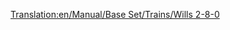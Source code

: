 [[Translation:en/Manual/Base Set/Trains/Wills 2-8-0]]
{{en/Manual/Base Set/Trains/Trains|Image=[[File:en/Manual/Base Set/Trains/Wills280.png]]
|Cost=£16,406 ($32.812)
|Speed=88 km/h (55 mph)
|Weight=145 t
|Power=1,100 hp (820 kW)
|Annual=£2,132 ($4.264)
|Designed=1945
|Lifespan=21
|Capacity=N/A
|Description=The only steam locomotive in the sub-arctic and sub-tropical climates. 2-8-0 represents the wheel arrangement of two leading wheels on one axle, eight powered and coupled driving wheels on four axles, and no trailing wheels.
|Real-life=Various 2-8-0 trains exist. Which one the Transport Tycoon version is based on is at this moment not certain, however, it [https://en.wikipedia.org/wiki/2-8-0#United_States bears resemblance to various 2-8-0 locomotives popular in North America] as well as 2-8-0 locomotive models built en masse by the [https://en.wikipedia.org/wiki/WD_Austerity_2-8-0 UK in World War II] and the [https://en.wikipedia.org/wiki/Victorian_Railways_J_class J] and [https://en.wikipedia.org/wiki/Victorian_Railways_K_class K] classes of locomotives used by the Australian state of Victoria.<br/>
Some 2-8-0: [http://www.lner.info/locos/O/o.shtml] [http://www.lner.info/locos/P/p.shtml]
}}